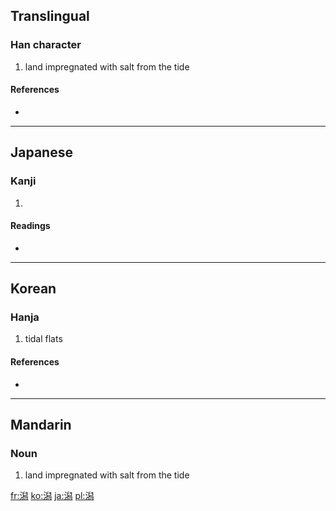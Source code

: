 ==Translingual==

===Han character===
{{Han char|rn=85|rad=水|as=12|sn=15|four=3712<sub>7</sub>|canj=水竹X火 (EHXF)}}

# land impregnated with salt from the tide

====References====
* {{Han ref|kx=0649.160|dkj=18247|dj=1059.100|hdz=31743.090|uh=6F5F|ud=28511|bh=BCF3|bd=48371}}

----

==Japanese==

===Kanji===
{{ja-kanji|grade=c|rs=水12}}

# {{defn|Japanese}}

====Readings====
* {{ja-readings|on=[[せき]] (seki)|kun=[[かた]] (kata)}}

----

==Korean==

===Hanja===
{{ko-hanja|hangeul=[[석]]|rv=seok|mr=sŏk|y=sek|eumhun=개펄|ehrv=gaepeol|ehmr=kaep'ǒl|ehy=}}

# tidal flats

====References====
* {{Hanja ref|nav=10000}}

----

==Mandarin==

===Noun===
{{cmn-noun|ts|pin=xì|pint=xi4|rs=水12}}

# land impregnated with salt from the tide

[[fr:潟]]
[[ko:潟]]
[[ja:潟]]
[[pl:潟]]